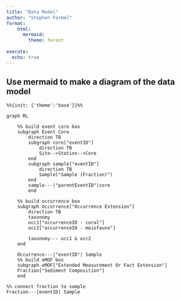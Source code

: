 ---
title: "Data Model"
author: "Stephen Formel"
format:
    html:
      mermaid:
        theme: forest
        
execute: 
  echo: true
---

## Use mermaid to make a diagram of the data model

```{mermaid}

%%{init: {'theme':'base'}}%%

graph RL

    %% build event core box
    subgraph Event Core
        direction TB
        subgraph core["eventID"]
            direction TB
            Site-->Station-->Core
        end
        subgraph sample["eventID"]
            direction TB
            Sample("Sample (Fraction)")
        end
        sample---|"parentEventID"|core
        end
    
    %% build occurrence box
    subgraph Occurrence["Occurrence Extension"]
        direction TB    
        taxonomy
        occ1["occurrenceID - coral"]
        occ2["occurrenceID - meiofauna"]

        taxonomy--- occ1 & occ2
    end

    Occurrence---|"eventID"| Sample
    %% build eMOF box
    subgraph eMOF["Extended Measurement Or Fact Extension"]
    Fraction["Sediment Composition"]
    end

%% connect fraction to sample
Fraction---|eventID| Sample
  
```